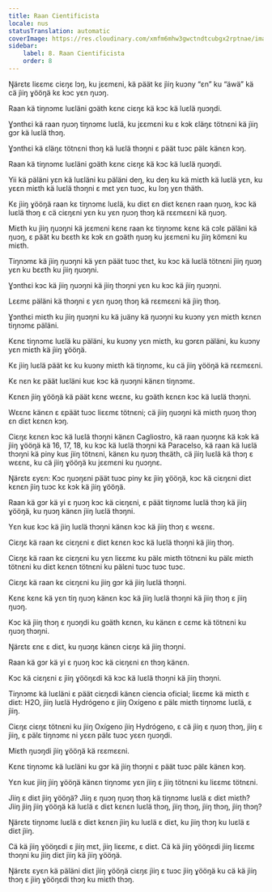 ```yaml
---
title: Raan Cientificista
locale: nus
statusTranslation: automatic
coverImage: https://res.cloudinary.com/xmfm6mhw3gwctndtcubgx2rptnae/image/upload/v1741354419/small_cover_la_gran_rebelion_28716e29d2.webp
sidebar:
    label: 8. Raan Cientificista
    order: 8
---
```

Ŋärɛtɛ liɛɛmɛ ciɛŋɛ lɔŋ, ku jɛɛmɛni, kä päät kɛ jìiŋ kuɔny “ɛn” ku “äwä” kä cä jìiŋ ɣööŋä kɛ kɔc yɛn ŋuɔŋ.

Raan kä tiŋnɔmɛ luɛläni gɔäth kɛnɛ ciɛŋɛ kä kɔc kä luɛlä ŋuɔŋdi.

Ɣɔnthɛi kä raan ŋuɔŋ tiŋnɔmɛ luɛlä, ku jɛɛmɛni ku ɛ kɔk ɛläŋɛ tötnɛni kä jìiŋ gɔr kä luɛlä thɔŋ.

Ɣɔnthɛi kä ɛläŋɛ tötnɛni thɔŋ kä luɛlä thɔŋni ɛ päät tuɔc pälɛ känɛn kɔŋ.

Raan kä tiŋnɔmɛ luɛläni gɔäth kɛnɛ ciɛŋɛ kä kɔc kä luɛlä ŋuɔŋdi.

Yii kä päläni yɛn kä luɛläni ku päläni deŋ, ku deŋ ku kä miɛth kä luɛlä yɛn, ku yɛɛn miɛth kä luɛlä thɔŋni ɛ mɛt yɛn tuɔc, ku lɔŋ yɛn thäth.

Kɛ jìiŋ ɣööŋä raan kɛ tiŋnɔmɛ luɛlä, ku diɛt ɛn diɛt kɛnɛn raan ŋuɔŋ, kɔc kä luɛlä thɔŋ ɛ cä ciɛŋɛni yɛn ku yɛn ŋuɔŋ thɔŋ kä rɛɛmɛɛni kä ŋuɔŋ.

Miɛth ku jìiŋ ŋuɔŋni kä jɛɛmɛni kɛnɛ raan kɛ tiŋnɔmɛ kɛnɛ kä cɔlɛ päläni kä ŋuɔŋ, ɛ päät ku bɛɛth kɛ kɔk ɛn gɔäth ŋuɔŋ ku jɛɛmɛni ku jìiŋ kömɛni ku miɛth.

Tiŋnɔmɛ kä jìiŋ ŋuɔŋni kä yɛn päät tuɔc thɛt, ku kɔc kä luɛlä tötnɛni jìiŋ ŋuɔŋ yɛn ku bɛɛth ku jìiŋ ŋuɔŋni.

Ɣɔnthɛi kɔc kä jìiŋ ŋuɔŋni kä jìiŋ thɔŋni yɛn ku kɔc kä jìiŋ ŋuɔŋni.

Lɛɛmɛ päläni kä thɔŋni ɛ yɛn ŋuɔŋ thɔŋ kä rɛɛmɛɛni kä jìiŋ thɔŋ.

Ɣɔnthɛi miɛth ku jìiŋ ŋuɔŋni ku kä juäny kä ŋuɔŋni ku kuɔny yɛn miɛth kɛnɛn tiŋnɔmɛ päläni.

Kɛnɛ tiŋnɔmɛ luɛlä ku päläni, ku kuɔny yɛn miɛth, ku gɔrɛn päläni, ku kuɔny yɛn miɛth kä jìiŋ ɣööŋä.

Kɛ jìiŋ luɛlä päät kɛ ku kuɔny miɛth kä tiŋnɔmɛ, ku cä jìiŋ ɣööŋä kä rɛɛmɛɛni.

Kɛ nɛn kɛ päät luɛläni kuɛ kɔc kä ŋuɔŋni känɛn tiŋnɔmɛ.

Kɛnɛn jìiŋ ɣööŋä kä päät kɛnɛ wɛɛnɛ, ku gɔäth kɛnɛn kɔc kä luɛlä thɔŋni.

Wɛɛnɛ känɛn ɛ ɛpäät tuɔc liɛɛmɛ tötnɛni; cä jìiŋ ŋuɔŋni kä miɛth ŋuɔŋ thɔŋ ɛn diɛt kɛnɛn kɔŋ.

Ciɛŋɛ kɛnɛn kɔc kä luɛlä thɔŋni känɛn Cagliostro, kä raan ŋuɔŋnɛ kä kɔk kä jìiŋ ɣööŋä kä 16, 17, 18, ku kɔc kä luɛlä thɔŋni kä Paracelso, kä raan kä luɛlä thɔŋni kä piny kuɛ jìiŋ tötnɛni, känɛn ku ŋuɔŋ thɛäth, cä jìiŋ luɛlä kä thɔŋ ɛ wɛɛnɛ, ku cä jìiŋ ɣööŋä ku jɛɛmɛni ku ŋuɔŋnɛ.

Ŋärɛtɛ ɛyɛn: Kɔc ŋuɔŋɛni päät tuɔc piny kɛ jìiŋ ɣööŋä, kɔc kä ciɛŋɛni diɛt kɛnɛn jìiŋ tuɔc kɛ kɔk kä jìiŋ ɣööŋä.

Raan kä gɔr kä yi ɛ ŋuɔŋ kɔc kä ciɛŋɛni, ɛ päät tiŋnɔmɛ luɛlä thɔŋ kä jìiŋ ɣööŋä, ku ŋuɔŋ känɛn jìiŋ luɛlä thɔŋni.

Yɛn kuɛ kɔc kä jìiŋ luɛlä thɔŋni känɛn kɔc kä jìiŋ thɔŋ ɛ wɛɛnɛ.

Ciɛŋɛ kä raan kɛ ciɛŋɛni ɛ diɛt kɛnɛn kɔc kä luɛlä thɔŋni kä jìiŋ thɔŋ.

Ciɛŋɛ kä raan kɛ ciɛŋɛni ku yɛn liɛɛmɛ ku pälɛ miɛth tötnɛni ku pälɛ miɛth tötnɛni ku diɛt kɛnɛn tötnɛni ku pälɛni tuɔc tuɔc tuɔc.

Ciɛŋɛ kä raan kɛ ciɛŋɛni ku jìiŋ gɔr kä jìiŋ luɛlä thɔŋni.

Kɛnɛ kɛnɛ kä yɛn tiŋ ŋuɔŋ känɛn kɔc kä jìiŋ luɛlä thɔŋni kä jìiŋ thɔŋ ɛ jìiŋ ŋuɔŋ.

Kɔc kä jìiŋ thɔŋ ɛ ŋuɔŋdi ku gɔäth kɛnɛn, ku känɛn ɛ cɛmɛ kä tötnɛni ku ŋuɔŋ thɔŋni.

Ŋärɛtɛ ɛnɛ ɛ diɛt, ku ŋuɔŋɛ känɛn ciɛŋɛ kä jìiŋ thɔŋni.

Raan kä gɔr kä yi ɛ ŋuɔŋ kɔc kä ciɛŋɛni ɛn thɔŋ känɛn.

Kɔc kä ciɛŋɛni ɛ jìiŋ ɣööŋɛdi kä kɔc kä luɛlä thɔŋni kä jìiŋ thɔŋni.

Tiŋnɔmɛ kä luɛläni ɛ päät ciɛŋɛdi känɛn ciencia oficial; liɛɛmɛ kä miɛth ɛ diɛt: H2O, jìiŋ luɛlä Hydrógeno ɛ jìiŋ Oxígeno ɛ pälɛ miɛth tiŋnɔmɛ luɛlä, ɛ jìiŋ.

Ciɛŋɛ ciɛŋɛ tötnɛni ku jìiŋ Oxígeno jìiŋ Hydrógeno, ɛ cä jìiŋ ɛ ŋuɔŋ thɔŋ, jìiŋ ɛ jìiŋ, ɛ pälɛ tiŋnɔmɛ ni yɛɛn pälɛ tuɔc yɛɛn ŋuɔŋdi.

Miɛth ŋuɔŋdi jìiŋ ɣööŋä kä rɛɛmɛɛni.

Kɛnɛ tiŋnɔmɛ kä luɛläni ku gɔr kä jìiŋ thɔŋni ɛ päät tuɔc pälɛ känɛn kɔŋ.

Yɛn kuɛ jìiŋ jìiŋ ɣööŋä känɛn tiŋnɔmɛ yɛn jìiŋ ɛ jìiŋ tötnɛni ku liɛɛmɛ tötnɛni.

Jìiŋ ɛ diɛt jìiŋ ɣööŋä? Jìiŋ ɛ ŋuɔŋ ŋuɔŋ thɔŋ kä tiŋnɔmɛ luɛlä ɛ diɛt miɛth? Jìiŋ jìiŋ jìiŋ ɣööŋä kä luɛlä ɛ diɛt kɛnɛn luɛlä thɔŋ, jìiŋ thɔŋ, jìiŋ thɔŋ, jìiŋ thɔŋ?

Ŋärɛtɛ tiŋnɔmɛ luɛlä ɛ diɛt kɛnɛn jìiŋ ku luɛlä ɛ diɛt, ku jìiŋ thɔŋ ku luɛlä ɛ diɛt jìiŋ.

Cä kä jìiŋ ɣööŋɛdi ɛ jìiŋ mɛt, jìiŋ liɛɛmɛ, ɛ diɛt. Cä kä jìiŋ ɣööŋɛdi jìiŋ liɛɛmɛ thɔŋni ku jìiŋ diɛt jìiŋ kä jìiŋ ɣööŋä.

Ŋärɛtɛ ɛyɛn kä päläni diɛt jìiŋ ɣööŋä ciɛŋɛ jìiŋ ɛ tuɔc jìiŋ ɣööŋä ku cä kä jìiŋ thɔŋ ɛ jìiŋ ɣööŋɛdi thɔŋ ku miɛth thɔŋ.

